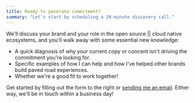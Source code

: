 ```yaml
---
title: Ready to generate commitment?
summary: "Let's start by scheduling a 20-minute discovery call."
---
```


We'll discuss your brand and your role in the open source || cloud native ecosystems, and you'll walk away with some essential new knowledge:

- A quick diagnosis of why your current copy or concent isn't driving the commitment you're looking for.
- Specific examples of how I can help and how I've helped other brands build paved road experiences.
- Whether we're a good fit to work together!

Get started by filling out the form to the right or [sending me an email](mailto:joel@commitcopy.com). Either way, we'll
be in touch within a business day!
